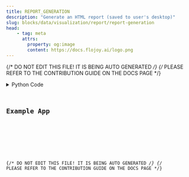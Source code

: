 ```yaml
---
title: REPORT_GENERATION
description: "Generate an HTML report (saved to user's desktop)"
slug: blocks/data/visualization/report/report-generation
head:
    - tag: meta
      attrs:
        property: og:image
        content: https://docs.flojoy.ai/logo.png
---
```


{/* DO NOT EDIT THIS FILE! IT IS BEING AUTO GENERATED */}
{/* PLEASE REFER TO THE CONTRIBUTION GUIDE ON THE DOCS PAGE */}


<DownloadStudioBanner />
<PythonDocsDisplay docstring={block_data["docstring"]} />
<details>
<summary>Python Code</summary>



<Code code={pythonCode} lang="py" wrap theme="dracula" />

[Find this Flojoy Block on GitHub](https://github.com/flojoy-ai/blocks/blob/main/blocks/DATA/VISUALIZATION/REPORT/REPORT_GENERATION/REPORT_GENERATION.py)

</details>

## Example App


<GetHelpWidget />


<AppDisplay app={app} blockName="REPORT_GENERATION" client:visible />


<Example />

{/* DO NOT EDIT THIS FILE! IT IS BEING AUTO GENERATED */}
{/* PLEASE REFER TO THE CONTRIBUTION GUIDE ON THE DOCS PAGE */}
